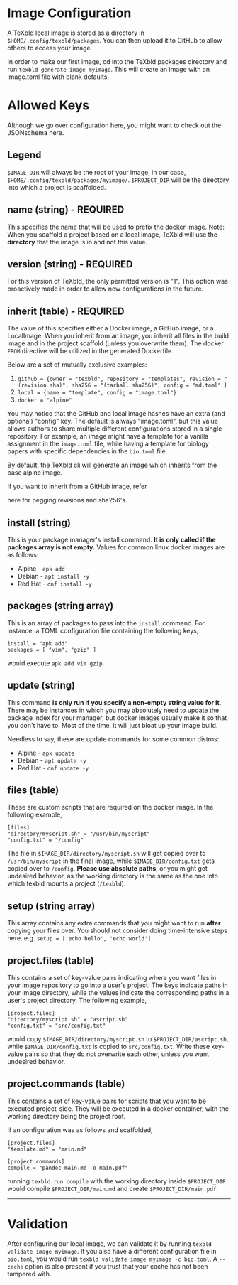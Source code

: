 
<Docs />

# Image Configuration

A TeXbld local image is stored as a directory in
`$HOME/.config/texbld/packages`. You can then upload it to GitHub to allow
others to access your image.

In order to make our first image, cd into the TeXbld packages directory and run
`texbld generate image myimage`. This will create an image with an image.toml
file with blank defaults.


# Allowed Keys

Although we go over configuration here, you might want to check out the
JSONschema <Link href="https://github.com/texbld/texbld/blob/master/texbld/parser/v1/image_schema.json" isExternal > here. </Link>

## Legend

`$IMAGE_DIR` will always be the root of your image, in our case,
`$HOME/.config/texbld/packages/myimage/`. `$PROJECT_DIR` will be the directory
into which a project is scaffolded.

## name (string) - REQUIRED

This specifies the name that will be used to prefix the docker image. Note: When
you scaffold a project based on a local image, TeXbld will use the **directory**
that the image is in and not this value.

## version (string) - REQUIRED

For this version of TeXbld, the only permitted version is "1". This option was
proactively made in order to allow new configurations in the future.

## inherit (table) - REQUIRED

The value of this specifies either a Docker image, a GitHub image, or a
LocalImage. When you inherit from an image, you inherit all files in the build
image and in the project scaffold (unless you overwrite them). The docker `FROM`
directive will be utilized in the generated Dockerfile.

Below are a set of mutually exclusive examples:

1. `github = {owner = "texbld", repository = "templates", revision = "(revision sha)", sha256 = "(tarball sha256)", config = "md.toml" }`
2. `local = {name = "template", config = "image.toml"}`
3. `docker = "alpine"`

You may notice that the GitHub and local image hashes have an extra (and
optional) "config" key. The default is always "image.toml", but this value
allows authors to share multiple different configurations stored in a single
repository. For example, an image might have a template for a vanilla assignment
in the `image.toml` file, while having a template for biology papers with
specific dependencies in the `bio.toml` file.

By default, the TeXbld cli will generate an image which inherits from the base
alpine image.

If you want to inherit from a GitHub image, refer 
<Link href="./sha">here</Link> for pegging revisions and sha256's.

## install (string)

This is your package manager's install command. **It is only called if the
packages array is not empty.** Values for common linux docker images are as
follows:

- Alpine - `apk add`
- Debian - `apt install -y`
- Red Hat - `dnf install -y`

## packages (string array)

This is an array of packages to pass into the `install` command. For instance, a
TOML configuration file containing the following keys,

```
install = "apk add"
packages = [ "vim", "gzip" ]
```

would execute `apk add vim gzip`.

## update (string)

This command **is only run if you specify a non-empty string value for it**.
There may be instances in which you may absolutely need to update the package
index for your manager, but docker images usually make it so that you don't have
to. Most of the time, it will just bloat up your image build.

Needless to say, these are update commands for some common distros:

- Alpine - `apk update`
- Debian - `apt update -y`
- Red Hat - `dnf update -y`

## files (table)

These are custom scripts that are required on the docker image. In the following
example,

```
[files]
"directory/myscript.sh" = "/usr/bin/myscript"
"config.txt" = "/config"
```

The file in `$IMAGE_DIR/directory/myscript.sh` will get copied over to
`/usr/bin/myscript` in the final image, while `$IMAGE_DIR/config.txt` gets
copied over to `/config`. **Please use absolute paths**, or you might get
undesired behavior, as the working directory is the same as the one into which
texbld mounts a project (`/texbld`).

## setup (string array)

This array contains any extra commands that you might want to run **after**
copying your files over. You should not consider doing time-intensive steps
here. e.g. `setup = ['echo hello', 'echo world']`

## project.files (table)

This contains a set of key-value pairs indicating where you want files in your
image repository to go into a user's project. The keys indicate paths in your
image directory, while the values indicate the corresponding paths in a user's
project directory. The following example,

```
[project.files]
"directory/myscript.sh" = "ascript.sh"
"config.txt" = "src/config.txt"
```

would copy `$IMAGE_DIR/directory/myscript.sh` to `$PROJECT_DIR/ascript.sh`,
while `$IMAGE_DIR/config.txt` is copied to `src/config.txt`. Write these
key-value pairs so that they do not overwrite each other, unless you want
undesired behavior.

## project.commands (table)

This contains a set of key-value pairs for scripts that you want to be executed
project-side. They will be executed in a docker container, with the working
directory being the project root.

If an configuration was as follows and scaffolded,

```
[project.files]
"template.md" = "main.md"

[project.commands]
compile = "pandoc main.md -o main.pdf"
```

running `texbld run compile` with the working directory inside `$PROJECT_DIR`
would compile `$PROJECT_DIR/main.md` and create `$PROJECT_DIR/main.pdf`.

---

# Validation

After configuring our local image, we can validate it by running
`texbld validate image myimage`. If you also have a different configuration file
in `bio.toml`, you would run `texbld validate image myimage -c bio.toml`. A
`--cache` option is also present if you trust that your cache has not been
tampered with.
